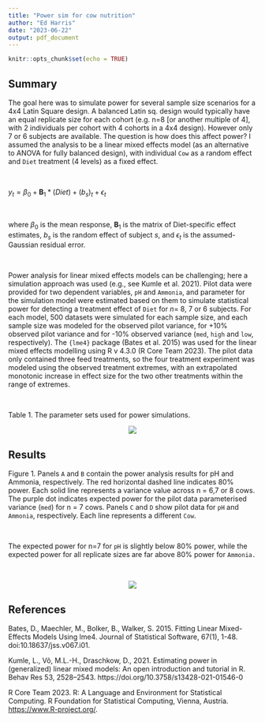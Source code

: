 ```yaml
---
title: "Power sim for cow nutrition"
author: "Ed Harris"
date: "2023-06-22"
output: pdf_document
---
```


```r
knitr::opts_chunk$set(echo = TRUE)
```

## Summary

The goal here was to simulate power for several sample size scenarios for a 4x4 Latin Square design.  A balanced Latin sq. design would typically have an equal replicate size for each cohort (e.g. n=8 [or another multiple of 4], with 2 individuals per cohort with 4 cohorts in a 4x4 design). However only 7 or 6 subjects are available.  The question is how does this affect power?  I assumed the analysis to be a linear mixed effects model (as an alternative to ANOVA for fully balanced design), with individual `Cow` as a random effect and `Diet` treatment (4 levels) as a fixed effect.

&nbsp;

$y_t = \beta_0 + \boldsymbol{B}_1 * (Diet) + (b_s)_t + \epsilon_t$ 

&nbsp;

where $\beta_0$ is the mean response, $\boldsymbol{B}_1$ is the matrix of Diet-specific effect estimates, $b_s$ is the random effect of subject $s$, and $\epsilon_t$ is the assumed-Gaussian residual error.

&nbsp;

Power analysis for linear mixed effects models can be challenging; here a simulation approach was used (e.g., see Kumle et al. 2021).  Pilot data were provided for two dependent variables, `pH` and `Ammonia`, and parameter for the simulation model were estimated based on them to simulate statistical power for detecting a treatment effect of `Diet` for $n=$ 8, 7 or 6 subjects. For each model, 500 datasets were simulated for each sample size, and each sample size was modeled for the observed pilot variance, for +10% observed pilot variance and for -10% observed variance (`med`, `high` and `low`, respectively). The `{lme4}` package (Bates et al. 2015) was used for the linear mixed effects modelling using R v 4.3.0 (R Core Team 2023).  The pilot data only contained three feed treatments, so the four treatment experiment was modeled using the observed treatment extremes, with an extrapolated monotonic increase in effect size for the two other treatments within the range of extremes.

&nbsp;

Table 1. The parameter sets used for power simulations.

<center>
![](figs/parameters.png)
</center>

\newpage

## Results

Figure 1. Panels `A` and `B` contain the power analysis results for pH and Ammonia, respectively. The red horizontal dashed line indicates 80% power. Each solid line represents a variance value across n = 6,7 or 8 cows.  The purple dot indicates expected power for the pilot data parameterised variance (`med`) for n = 7 cows. Panels `C` and `D` show pilot data for `pH` and `Ammonia`, respectively. Each line represents a different `Cow`.  

&nbsp;

The expected power for n=7 for `pH` is slightly below 80% power, while the expected power for all replicate sizes are far above 80% power for `Ammonia.`

&nbsp;

<center>
![](figs/Fig1.png)
</center>

\newpage

## References

Bates, D., Maechler, M., Bolker, B., Walker, S. 2015. Fitting Linear Mixed-Effects Models Using lme4. Journal of Statistical Software, 67(1), 1-48. doi:10.18637/jss.v067.i01.
  
Kumle, L., Võ, M.L.-H., Draschkow, D., 2021. Estimating power in (generalized) linear mixed models: An open introduction and tutorial in R. Behav Res 53, 2528–2543. https://doi.org/10.3758/s13428-021-01546-0

R Core Team 2023. R: A Language and Environment for
Statistical Computing. R Foundation for Statistical
Computing, Vienna, Austria. <https://www.R-project.org/>.
